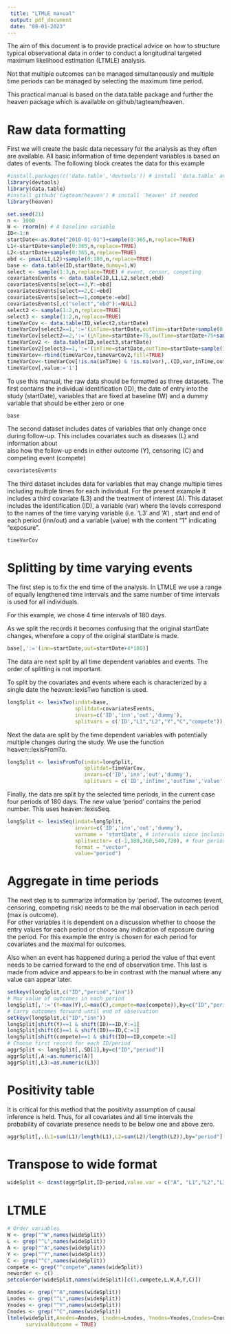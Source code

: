 ```yaml
---
 title: "LTMLE manual"
 output: pdf_document
 date: "08-01-2023"
---
```


The aim of this document is to provide practical advice on how to structure typical observational data in order to conduct a longitudinal targeted maximum likelihood estimation (LTMLE) analysis.

Not that multiple outcomes can be managed simultaneously and multiple time periods can be managed by selecting the maximum time period.
 
This practical manual is based on the data.table package and further the heaven package which is available on github/tagteam/heaven.

# Raw data formatting
First we will create the basic data necessary for the analysis as they often are available.
All basic information of time dependent variables is based on dates of events. The following block creates the data for this example

```r

#install.packages(c('data.table','devtools')) # install 'data.table' and 'devtools' if needed
library(devtools)
library(data.table)
#install_github('tagteam/heaven') # install 'heaven' if needed
library(heaven)

set.seed(21)
n <- 1000
W <- rnorm(n) # A baseline variable
ID<-1:n
startDate<-as.Date("2010-01-01")+sample(0:365,n,replace=TRUE)
L1<-startDate+sample(0:365,n,replace=TRUE)
L2<-startDate+sample(0:365,n,replace=TRUE)
ebd <- pmax(L1,L2)+sample(0:180,n,replace=TRUE)
base <- data.table(ID,startDate,dummy=1,W)
select <- sample(1:3,n,replace=TRUE) # event, censor, competing
covariatesEvents <- data.table(ID,L1,L2,select,ebd)
covariatesEvents[select==3,Y:=ebd]
covariatesEvents[select==2,C:=ebd]
covariatesEvents[select==1,compete:=ebd]
covariatesEvents[,c("select","ebd"):=NULL]
select2 <- sample(1:2,n,replace=TRUE)
select3 <- sample(1:2,n,replace=TRUE)
timeVarCov <- data.table(ID,select2,startDate)
timeVarCov[select2==1,':='(inTime=startDate,outTime=startDate+sample(0:720,1),var='L3')]
timeVarCov[select2==2,':='(inTime=startDate+75,outTime=startDate+75+sample(0:720,1))]
timeVarCov2 <- data.table(ID,select3,startDate)
timeVarCov2[select3==1,':='(inTime=startDate,outTime=startDate+sample(180:720,1),var='A')]
timeVarCov<-rbind(timeVarCov,timeVarCov2,fill=TRUE)
timeVarCov<-timeVarCov[!is.na(inTime) & !is.na(var),.(ID,var,inTime,outTime)]
timeVarCov[,value:='1']
```

To use this manual, the raw data should be formatted as three datasets. The
first contains the individual identification (ID), the date of entry
into the study (startDate), variables that are fixed at baseline (W) 
and a dummy variable that should be either zero or one

```r
base
```

The second dataset includes dates of variables that only change once
during follow-up.  This includes covariates such as diseases (L) and information about  
also how the follow-up ends in either outcome (Y), censoring (C) and competing
event (compete)

```r
covariatesEvents
```

The third dataset includes data for variables that may change multiple times
including multiple times for each individual.  For the present example it includes a
third covariate (L3) and the treatment of interest (A). This dataset includes
the identification (ID), a variable (var) where the levels correspond to the names of the time varying variable (i.e. 'L3' and 'A')
, start and end of each period (inn/out) and a variable (value) with the
content "1" indicating "exposure".

```r
timeVarCov
```

# Splitting by time varying events

The first step is to fix the end time of the analysis. In LTMLE we use a range of 
equally lengthened time intervals and the same number of time intervals is used for all
individuals.

For this example, we chose 4 time intervals of 180 days.

As we split the records it becomes confusing that the original startDate changes, wherefore
a copy of the original startDate is made.

```r
base[,':='(inn=startDate,out=startDate+4*180)]
```


The data are next split by all time dependent variables and events. The order of
splitting is not important.

To split by the covariates and events where each is characterized by a single date 
the heaven::lexisTwo function is used.

```r
longSplit <- lexisTwo(indat=base,
                      splitdat=covariatesEvents,
                      invars=c('ID','inn','out','dummy'),
                      splitvars = c('ID',"L1","L2","Y","C","compete"))
```

Next the data are split by the time dependent variables with potentially multiple
changes during the study. We use the function heaven::lexisFromTo.

```r
longSplit <- lexisFromTo(indat=longSplit,
                         splitdat=timeVarCov,
                         invars=c('ID','inn','out','dummy'),
                         splitvars = c('ID','inTime','outTime','value','var'))
```

Finally, the data are split by the selected time periods, in the current case
four periods of 180 days. The new value 'period' contains the period number. This uses
heaven::lexisSeq.

```r
longSplit <- lexisSeq(indat=longSplit,
                      invars=c('ID','inn','out','dummy'),
                      varname = 'startDate', # intervals since inclusion in study
                      splitvector= c(-1,180,360,540,720), # four periods of 180 days
                      format = "vector",
                      value="period")
```

# Aggregate in time periods

The next step is to summarize information by 'period'. The outcomes (event,
censoring, competing risk) needs to be the mal observation in each period (max is outcome).  
For other variables it is dependent on a discussion whether to choose the entry values
for each period or choose any indication of exposure during the period. For this
example the entry is chosen for each period for covariates and the maximal
for outcomes.

Also when an event has happened during a period the value of that event needs to
be carried forward to the end of observation time.  This last is made from advice 
and appears to be in contrast with the manual where any value can appear later.

```r
setkeyv(longSplit,c("ID","period","inn"))
# Max value of outcomes in each period
longSplit[,':='(Y=max(Y),C=max(C),compete=max(compete)),by=c("ID","period")] 
# Carry outcomes forward until end of observation
setkeyv(longSplit,c("ID","inn"))
longSplit[shift(Y)==1 & shift(ID)==ID,Y:=1]
longSplit[shift(C)==1 & shift(ID)==ID,C:=1]
longSplit[shift(compete)==1 & shift(ID)==ID,compete:=1]
# Choose first record for each ID/period
aggrSplit <- longSplit[,.SD[1],by=c("ID","period")]
aggrSplit[,A:=as.numeric(A)]
aggrSplit[,L3:=as.numeric(L3)]
```
# Positivity table
It is critical for this method that the positivity assumption of causal inference is held.
Thus, for all covariates and all time intervals the probability of covariate presence needs to be
below one and above zero.
```r
aggrSplit[,.(L1=sum(L1)/length(L1),L2=sum(L2)/length(L2)),by="period"]
```

# Transpose to wide format
```r
wideSplit <- dcast(aggrSplit,ID~period,value.var = c("A", "L1","L2","L3","Y", "C", "compete","W") )
```

# LTMLE
```r
# Order variables
W <- grep("^W",names(wideSplit))
L <- grep("^L",names(wideSplit))
A <- grep("^A",names(wideSplit))
Y <- grep("^Y",names(wideSplit))
C <- grep("^C",names(wideSplit))
compete <- grep("^compete",names(wideSplit))
neworder <- c()
setcolorder(wideSplit,names(wideSplit)[c(1,compete,L,W,A,Y,C)])

Anodes <- grep("^A",names(wideSplit))
Lnodes <- grep("^L",names(wideSplit))
Ynodes <- grep("^Y",names(wideSplit))
Cnodes <- grep("^C",names(wideSplit))
ltmle(wideSplit,Anodes=Anodes, Lnodes=Lnodes, Ynodes=Ynodes,Cnodes=Cnodes,abar=c(1,1,1,1),
      survivalOutcome = TRUE)
```
